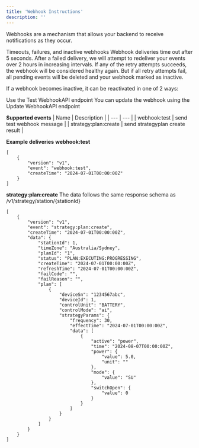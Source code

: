 ```yaml
---
title: 'Webhook Instructions'
description: ''
---
```

Webhooks are a mechanism that allows your backend to receive notifications as they occur.

Timeouts, failures, and inactive webhooks
Webhook deliveries time out after 5 seconds.  After a failed delivery, we will attempt to redeliver your events over 2 hours in increasing intervals.  If any of the retry attempts succeeds, the webhook will be considered healthy again.  But if all retry attempts fail, all pending events will be deleted and your webhook marked as inactive.

If a webhook becomes inactive, it can be reactivated in one of 2 ways:

Use the Test WebhookAPI endpoint
You can update the webhook using the Update WebhookAPI endpoint

**Supported events**
| Name | Description |
| --- | --- |
| webhook:test | send test webhook message |
| strategy:plan:create | send strategyplan create result |


**Example deliveries**
**webhook:test**

```
[
    {
        "version": "v1",
        "event": "webhook:test",
        "createTime": "2024-07-01T00:00:00Z"
    }
]
```


**strategy:plan:create**
The data follows the same response schema as /v1/strategy/station/{stationId}

```
[
    {
        "version": "v1",
        "event": "strategy:plan:create",
        "createTime": "2024-07-01T00:00:00Z",
        "data": {
            "stationId": 1,
            "timeZone": "Australia/Sydney",
            "planId": "1",
            "status": "PLAN:EXECUTING:PROGRESSING",
            "createTime": "2024-07-01T00:00:00Z",
            "refreshTime": "2024-07-01T00:00:00Z",
            "failCode": "",
            "failReason": "",
            "plan": [
                {
                    "deviceSn": "1234567abc",
                    "deviceId": 1,
                    "controlUnit": "BATTERY",
                    "controlMode": "ai",
                    "strategyParams": {
                        "frequency": 30,
                        "effectTime": "2024-07-01T00:00:00Z",
                        "data": [
                            {
                                "active": "power",
                                "time": "2024-08-07T00:00:00Z",
                                "power": {
                                    "value": 5.0,
                                    "unit": ""
                                },
                                "mode": {
                                    "value": "SU"
                                },
                                "switchOpen": {
                                    "value": 0
                                }
                            }
                        ]
                    }
                }
            ]
        }
    }
]
```
